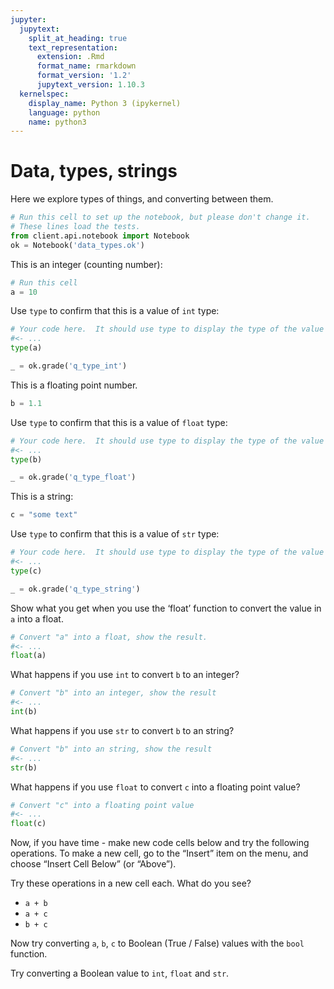 ```yaml
---
jupyter:
  jupytext:
    split_at_heading: true
    text_representation:
      extension: .Rmd
      format_name: rmarkdown
      format_version: '1.2'
      jupytext_version: 1.10.3
  kernelspec:
    display_name: Python 3 (ipykernel)
    language: python
    name: python3
---
```


# Data, types, strings

Here we explore types of things, and converting between them.

```python
# Run this cell to set up the notebook, but please don't change it.
# These lines load the tests.
from client.api.notebook import Notebook
ok = Notebook('data_types.ok')
```

This is an integer (counting number):

```python
# Run this cell
a = 10
```

Use `type` to confirm that this is a value of `int` type:

```python
# Your code here.  It should use type to display the type of the value in "a"
#<- ...
type(a)
```

```python
_ = ok.grade('q_type_int')
```

This is a floating point number.

```python
b = 1.1
```

Use `type` to confirm that this is a value of `float` type:

```python
# Your code here.  It should use type to display the type of the value in "b"
#<- ...
type(b)
```

```python
_ = ok.grade('q_type_float')
```

This is a string:

```python
c = "some text"
```

Use `type` to confirm that this is a value of `str` type:

```python
# Your code here.  It should use type to display the type of the value in "c"
#<- ...
type(c)
```

```python
_ = ok.grade('q_type_string')
```

Show what you get when you use the 'float' function to convert the value in `a` into a float.

```python
# Convert "a" into a float, show the result.
#<- ...
float(a)
```

What happens if you use `int` to convert `b` to an integer?

```python
# Convert "b" into an integer, show the result
#<- ...
int(b)
```

What happens if you use `str` to convert `b` to an string?

```python
# Convert "b" into an string, show the result
#<- ...
str(b)
```

What happens if you use `float` to convert `c` into a floating point value?

```python
# Convert "c" into a floating point value
#<- ...
float(c)
```

Now, if you have time - make new code cells below and try the following
operations.  To make a new cell, go to the "Insert" item on the menu, and
choose "Insert Cell Below" (or "Above").

Try these operations in a new cell each.   What do you see?

* `a + b`
* `a + c`
* `b + c`

Now try converting `a`, `b`, `c` to Boolean (True / False) values with the
`bool` function.

Try converting a Boolean value to `int`, `float` and `str`.
